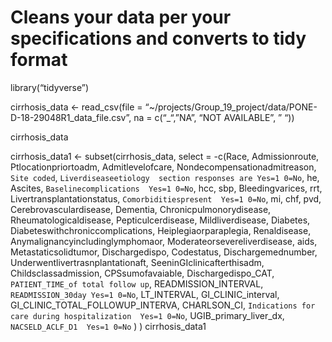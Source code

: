 # Cleans your data per your specifications and converts to tidy format

library("tidyverse")

cirrhosis_data <- read_csv(file = "~/projects/Group_19_project/data/PONE-D-18-29048R1_data_file.csv", 
                           na = c("_", "NA", "NOT AVAILABLE", " "))

cirrhosis_data

cirrhosis_data1 <- subset(cirrhosis_data, select = -c(Race,
                                                      Admissionroute,
                                                      Ptlocationpriortoadm,
                                                      Admitlevelofcare,
                                                      Nondecompensationadmitreason,
                                                      `Site coded`,
                                                      `Liverdiseaseetiology  section responses are Yes=1 0=No`,
                                                      he,
                                                      Ascites,
                                                      `Baselinecomplications  Yes=1 0=No`,
                                                      hcc,
                                                      sbp,
                                                      Bleedingvarices,
                                                      rrt,
                                                      Livertransplantationstatus,
                                                      `Comorbiditiespresent  Yes=1 0=No`,
                                                      mi,
                                                      chf,
                                                      pvd,
                                                      Cerebrovasculardisease,
                                                      Dementia,
                                                      Chronicpulmonorydisease,
                                                      Rheumatologicaldisease,
                                                      Pepticulcerdisease,
                                                      Mildliverdisease,
                                                      Diabetes,
                                                      Diabeteswithchroniccomplications,
                                                      Heiplegiaorparaplegia,
                                                      Renaldisease,
                                                      Anymalignancyincludinglymphomaor,
                                                      Moderateorsevereliverdisease,
                                                      aids,
                                                      Metastaticsolidtumor,
                                                      Dischargedispo,
                                                      Codestatus,
                                                      Dischargemednumber,
                                                      Underwentlivertrasnplantationaft,
                                                      SeeninGIclinicafterthisadm,
                                                      Childsclassadmission,
                                                      CPSsumofavaiable,
                                                      Dischargedispo_CAT,
                                                      `PATIENT_TIME_of total follow up`,
                                                      READMISSION_INTERVAL,
                                                      `READMISSION_30day Yes=1 0=No`,
                                                      LT_INTERVAL,
                                                      GI_CLINIC_interval,
                                                      GI_CLINIC_TOTAL_FOLLOWUP_INTERVA,
                                                      CHARLSON_CI,
                                                      `Indications for care during hospitalization  Yes=1 0=No`,
                                                      UGIB_primary_liver_dx,
                                                      `NACSELD_ACLF_D1  Yes=1 0=No`
                                                      )
)
cirrhosis_data1
